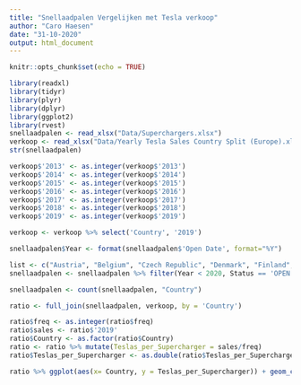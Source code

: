 ```yaml
---
title: "Snellaadpalen Vergelijken met Tesla verkoop"
author: "Caro Haesen"
date: "31-10-2020"
output: html_document
---
```


```r
knitr::opts_chunk$set(echo = TRUE)
```

```r
library(readxl)
library(tidyr)
library(plyr)
library(dplyr)
library(ggplot2)
library(rvest)
snellaadpalen <- read_xlsx("Data/Superchargers.xlsx")
verkoop <- read_xlsx("Data/Yearly Tesla Sales Country Split (Europe).xlsx")
str(snellaadpalen)

```

```r
verkoop$'2013' <- as.integer(verkoop$'2013')
verkoop$'2014' <- as.integer(verkoop$'2014')
verkoop$'2015' <- as.integer(verkoop$'2015')
verkoop$'2016' <- as.integer(verkoop$'2016')
verkoop$'2017' <- as.integer(verkoop$'2017')
verkoop$'2018' <- as.integer(verkoop$'2018')
verkoop$'2019' <- as.integer(verkoop$'2019')
```
```r
verkoop <- verkoop %>% select('Country', '2019')

```

```r
snellaadpalen$Year <- format(snellaadpalen$'Open Date', format="%Y")
```

```r
list <- c("Austria", "Belgium", "Czech Republic", "Denmark", "Finland", "France", "Germany", "Greece", "Ireland", "Italy", "Luxembourg", "Netherlands", "Norway", "Portugal", "Romania", "Slovenia", "Spain", "Sweden", "Switzerland")
snellaadpalen <- snellaadpalen %>% filter(Year < 2020, Status == 'OPEN', Country %in% list)
```


```r
snellaadpalen <- count(snellaadpalen, "Country")

```

```r
ratio <- full_join(snellaadpalen, verkoop, by = 'Country')
```

```r
ratio$freq <- as.integer(ratio$freq)
ratio$sales <- ratio$'2019'
ratio$Country <- as.factor(ratio$Country)
ratio <- ratio %>% mutate(Teslas_per_Supercharger = sales/freq)
ratio$Teslas_per_Supercharger <- as.double(ratio$Teslas_per_Supercharger)
```

```r
ratio %>% ggplot(aes(x= Country, y = Teslas_per_Supercharger)) + geom_col() + labs(title = "Teslas/supercharger in 2019.") + theme(axis.text.x = element_text(angle = 45, hjust = 1))
```

